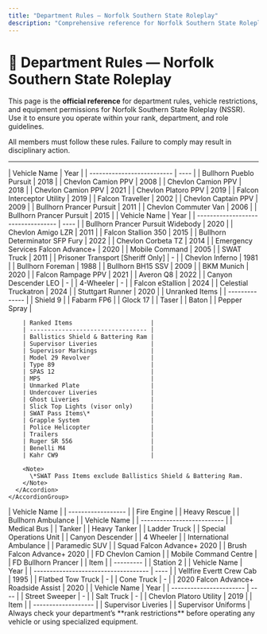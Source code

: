```yaml
---
title: "Department Rules — Norfolk Southern State Roleplay"
description: "Comprehensive reference for Norfolk Southern State Roleplay vehicle, equipment, and department rules."
---
```


# 🚨 Department Rules — Norfolk Southern State Roleplay

This page is the **official reference** for department rules, vehicle restrictions, and equipment permissions for Norfolk Southern State Roleplay (NSSR).\
Use it to ensure you operate within your rank, department, and role guidelines.

<Check>
  All members must follow these rules. Failure to comply may result in disciplinary action.
</Check>

---

<Tabs>
  <Tab title="Norfolk Southern Police Department">
    <AccordionGroup>
      <Accordion title="Unranked Vehicles" icon="car">
        | Vehicle Name               | Year |
        | -------------------------- | ---- |
        | Bullhorn Pueblo Pursuit    | 2018 |
        | Chevlon Camion PPV         | 2008 |
        | Chevlon Camion PPV         | 2018 |
        | Chevlon Camion PPV         | 2021 |
        | Chevlon Platoro PPV        | 2019 |
        | Falcon Interceptor Utility | 2019 |
        | Falcon Traveller           | 2002 |
        | Chevlon Captain PPV        | 2009 |
        | Bullhorn Prancer Pursuit   | 2011 |
        | Chevlon Commuter Van       | 2006 |
        | Bullhorn Prancer Pursuit   | 2015 |
      </Accordion>
      <Accordion title="Ranked Vehicles" icon="shield">
        | Vehicle Name                       | Year |
        | ---------------------------------- | ---- |
        | Bullhorn Prancer Pursuit Widebody  | 2020 |
        | Chevlon Amigo LZR                  | 2011 |
        | Falcon Stallion 350                | 2015 |
        | Bullhorn Determinator SFP Fury     | 2022 |
        | Chevlon Corbeta TZ                 | 2014 |
        | Emergency Services Falcon Advance+ | 2020 |
        | Mobile Command                     | 2005 |
        | SWAT Truck                         | 2011 |
        | Prisoner Transport [Sheriff Only]  | -    |
        | Chevlon Inferno                    | 1981 |
        | Bullhorn Foreman                   | 1988 |
        | Bullhorn BH15 SSV                  | 2009 |
        | BKM Munich                         | 2020 |
        | Falcon Rampage PPV                 | 2021 |
        | Averon Q8                          | 2022 |
        | Canyon Descender LEO               | -    |
        | 4-Wheeler                          | -    |
        | Falcon eStallion                   | 2024 |
        | Celestial Truckatron               | 2024 |
        | Stuttgart Runner                   | 2020 |
      </Accordion>
      <Accordion title="Miscellaneous Equipment" icon="tool">
        | Unranked Items |
        | -------------- |
        | Shield 9       |
        | Fabarm FP6     |
        | Glock 17       |
        | Taser          |
        | Baton          |
        | Pepper Spray   |

        | Ranked Items                      |
        | --------------------------------- |
        | Ballistics Shield & Battering Ram |
        | Supervisor Liveries               |
        | Supervisor Markings               |
        | Model 29 Revolver                 |
        | Type 89                           |
        | SPAS 12                           |
        | MP5                               |
        | Unmarked Plate                    |
        | Undercover Liveries               |
        | Ghost Liveries                    |
        | Slick Top Lights (visor only)     |
        | SWAT Pass Items\*                 |
        | Grapple System                    |
        | Police Helicopter                 |
        | Trailers                          |
        | Ruger SR 556                      |
        | Benelli M4                        |
        | Kahr CW9                          |

        <Note>
          \*SWAT Pass Items exclude Ballistics Shield & Battering Ram.
        </Note>
      </Accordion>
    </AccordionGroup>
  </Tab>
  <Tab title="Norfolk Southern Fire & Rescue">
    <AccordionGroup>
      <Accordion title="Unranked Vehicles" icon="fire">
        | Vehicle Name       |
        | ------------------ |
        | Fire Engine        |
        | Heavy Rescue       |
        | Bullhorn Ambulance |
      </Accordion>
      <Accordion title="Ranked Vehicles" icon="shield">
        | Vehicle Name               |
        | -------------------------- |
        | Medical Bus                |
        | Tanker                     |
        | Heavy Tanker               |
        | Ladder Truck               |
        | Special Operations Unit    |
        | Canyon Descender           |
        | 4 Wheeler                  |
        | International Ambulance    |
        | Paramedic SUV              |
        | Squad Falcon Advance+ 2020 |
        | Brush Falcon Advance+ 2020 |
        | FD Chevlon Camion          |
        | Mobile Command Centre      |
        | FD Bullhorn Prancer        |
      </Accordion>
      <Accordion title="Miscellaneous Equipment" icon="tool">
        | Item      |
        | --------- |
        | Station 2 |
      </Accordion>
    </AccordionGroup>
  </Tab>
  <Tab title="Norfolk Department of Transportation">
    <AccordionGroup>
      <Accordion title="Unranked Vehicles" icon="truck">
        | Vehicle Name                         | Year |
        | ------------------------------------ | ---- |
        | Vellfire Evertt Crew Cab             | 1995 |
        | Flatbed Tow Truck                    | -    |
        | Cone Truck                           | -    |
        | 2020 Falcon Advance+ Roadside Assist | 2020 |
      </Accordion>
      <Accordion title="Ranked Vehicles" icon="shield">
        | Vehicle Name            | Year |
        | ----------------------- | ---- |
        | Street Sweeper          | -    |
        | Salt Truck              | -    |
        | Chevlon Platoro Utility | 2019 |
      </Accordion>
      <Accordion title="Miscellaneous Equipment" icon="tool">
        | Item                |
        | ------------------- |
        | Supervisor Liveries |
        | Supervisor Uniforms |
      </Accordion>
    </AccordionGroup>
  </Tab>
</Tabs>

<Note>
  Always check your department’s **rank restrictions** before operating any vehicle or using specialized equipment.
</Note>